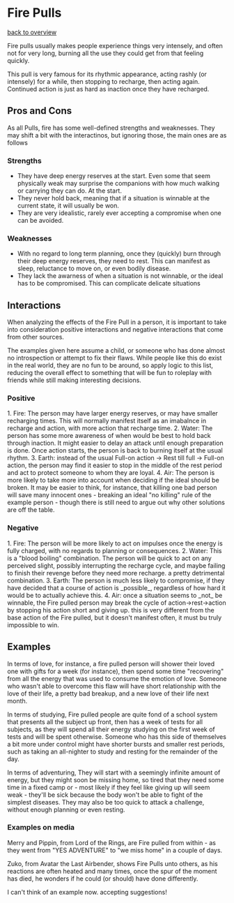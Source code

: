 = Fire Pulls =
[[overview|back to overview]]

Fire pulls usually makes people experience things very intensely, and often not for very long, burning all the use they could get from that feeling quickly.

This pull is very famous for its rhythmic appearance, acting rashly (or intensely) for a while, then stopping to recharge, then acting again. Continued action is just as hard as inaction once they have recharged.

== Pros and Cons ==

As all Pulls, fire has some well-defined strengths and weaknesses. They may shift a bit with the interactinos, but ignoring those, the main ones are as follows

=== Strengths ===

* They have deep energy reserves at the start. Even some that seem physically weak may surprise the companions with how much walking or carrying they can do. At the start.
* They never hold back, meaning that if a situation is winnable at the current state, it will usually be won.
* They are very idealistic, rarely ever accepting a compromise when one can be avoided.

=== Weaknesses ===

* With no regard to long term planning, once they (quickly) burn through their deep energy reserves, they need to rest. This can manifest as sleep, reluctance to move on, or even bodily disease.
* They lack the awarness of when a situation is not winnable, or the ideal has to be compromised. This can complicate delicate situations

== Interactions ==

When analyzing the effects of the Fire Pull in a person, it is important to take into consideration positive interactions and negative interactions that come from other sources.

The examples given here assume a child, or someone who has done almost no introspection or attempt to fix their flaws. While people like this do exist in the real world, they are no fun to be around, so apply logic to this list, reducing the overall effect to something that will be fun to roleplay with friends while still making interesting decisions.

=== Positive ===

1. Fire: The person may have larger energy reserves, or may have smaller recharging times. This will normally manifest itself as an imabalnce in recharge and action, with more action that recharge time.
2. Water: The person has some more awareness of when would be best to hold back through inaction. It might easier to delay an attack until enough preparation is done. Once action starts, the person is back to burning itself at the usual rhythm.
3. Earth: instead of the usual Full-on action -> Rest till full -> Full-on action, the person may find it easier to stop in the middle of the rest period and act to protect someone to whom they are loyal.
4. Air: The person is more likely to take more into account when deciding if the ideal should be broken. It may be easier to think, for instance, that killing one bad person will save many innocent ones - breaking an ideal "no killing" rule of the example person - though there is still need to argue out why other solutions are off the table.

=== Negative === 

1. Fire: The person will be more likely to act on impulses once the energy is fully charged, with no regards to planning or consequences.
2. Water: This is a "blood boiling" combination. The person will be quick to act on any perceived slight, possibly interrupting the recharge cycle, and maybe failing to finish their revenge before they need more recharge. a pretty detrimental combination.
3. Earth: The person is much less likely to compromise, if they have decided that a course of action is _possible_, regardless of how hard it would be to actually achieve this.
4. Air: once a situation seems to _not_ be winnable, the Fire pulled person may break the cycle of action->rest->action by stopping his action short and giving up. this is very different from the base action of the Fire pulled, but it doesn't manifest often, it must bu truly impossible to win.

== Examples ==

In terms of love, for instance, a fire pulled person will shower their loved one with gifts for a week (for instance), then spend some time "recovering" from all the energy that was used to consume the emotion of love. Someone who wasn't able to overcome this flaw will have short relationship with the love of their life, a pretty bad breakup, and a new love of their life next month.

In terms of studying, Fire pulled people are quite fond of a school system that presents all the subject up front, then has a week of tests for all subjects, as they will spend all their energy studying on the first week of tests and will be spent otherwise. Someone who has this side of themselves a bit more under control might have shorter bursts and smaller rest periods, such as taking an all-nighter to study and resting for the remainder of the day.

In terms of adventuring, They will start with a seemingly infinite amount of energy, but they might soon be missing home, so tired that they need some time in a fixed camp or - most likely if they feel like giving up will seem weak - they'll be sick because the body won't be able to fight of the simplest diseases. They may also be too quick to attack a challenge, without enough planning or even resting.

=== Examples on media ===

Merry and Pippin, from Lord of the Rings, are Fire pulled from within - as they went from "YES ADVENTURE" to "we miss home" in a couple of days.

Zuko, from Avatar the Last Airbender, shows Fire Pulls unto others, as his reactions are often heated and many times, once the spur of the moment has died, he wonders if he could (or should) have done differently.

I can't think of an example now. accepting suggestions!
